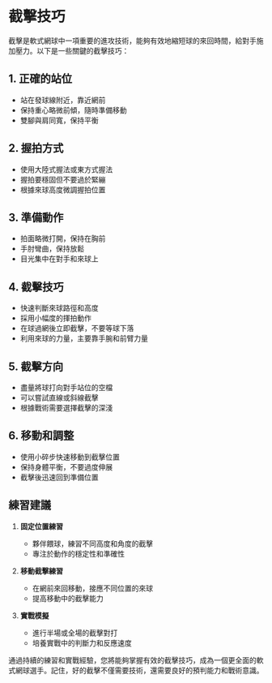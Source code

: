 # 截擊技巧

截擊是軟式網球中一項重要的進攻技術，能夠有效地縮短球的來回時間，給對手施加壓力。以下是一些關鍵的截擊技巧：

## 1. 正確的站位

- 站在發球線附近，靠近網前
- 保持重心略微前傾，隨時準備移動
- 雙腳與肩同寬，保持平衡

## 2. 握拍方式

- 使用大陸式握法或東方式握法
- 握拍要穩固但不要過於緊繃
- 根據來球高度微調握拍位置

## 3. 準備動作

- 拍面略微打開，保持在胸前
- 手肘彎曲，保持放鬆
- 目光集中在對手和來球上

## 4. 截擊技巧

- 快速判斷來球路徑和高度
- 採用小幅度的揮拍動作
- 在球過網後立即截擊，不要等球下落
- 利用來球的力量，主要靠手腕和前臂力量

## 5. 截擊方向

- 盡量將球打向對手站位的空檔
- 可以嘗試直線或斜線截擊
- 根據戰術需要選擇截擊的深淺

## 6. 移動和調整

- 使用小碎步快速移動到截擊位置
- 保持身體平衡，不要過度伸展
- 截擊後迅速回到準備位置

## 練習建議

1. **固定位置練習**
   - 夥伴餵球，練習不同高度和角度的截擊
   - 專注於動作的穩定性和準確性

2. **移動截擊練習**
   - 在網前來回移動，接應不同位置的來球
   - 提高移動中的截擊能力

3. **實戰模擬**
   - 進行半場或全場的截擊對打
   - 培養實戰中的判斷力和反應速度

通過持續的練習和實戰經驗，您將能夠掌握有效的截擊技巧，成為一個更全面的軟式網球選手。記住，好的截擊不僅需要技術，還需要良好的預判能力和戰術意識。
